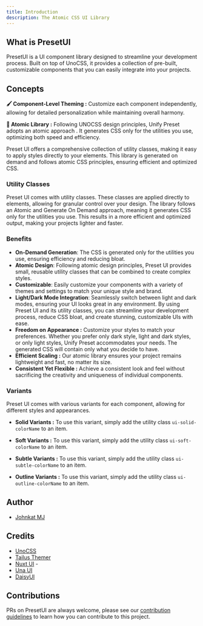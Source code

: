 ```yaml
---
title: Introduction
description: The Atomic CSS UI Library
---
```


## What is PresetUI

PresetUI is a UI component library designed to streamline your development process. Built on top of UnoCSS, it provides a collection of pre-built, customizable components that you can easily integrate into your projects.

## Concepts

**🖌️ Component-Level Theming :**  Customize each component independently, allowing for detailed personalization while maintaining overall harmony.

**🎯 Atomic Library :** Following UNOCSS design principles, Unify Preset adopts an atomic approach . It generates CSS only for the utilities you use, optimizing both speed and efficiency.

Preset UI offers a comprehensive collection of utility classes, making it easy to apply styles directly to your elements. 
This library is generated on demand and follows atomic CSS principles, ensuring efficient and optimized CSS.


###  Utility Classes

Preset UI comes with utility classes. These classes are applied directly to elements, allowing for granular control over your design. The library follows an Atomic and Generate On Demand approach, meaning it generates CSS only for the utilities you use. This results in a more efficient and optimized output, making your projects lighter and faster.

### Benefits

- **On-Demand Generation**: The CSS is generated only for the utilities you use, ensuring efficiency and reducing bloat.
- **Atomic Design**: Following atomic design principles, Preset UI provides small, reusable utility classes that can be combined to create complex styles.
- **Customizable**: Easily customize your components with a variety of themes and settings to match your unique style and brand.
- **Light/Dark Mode Integration**: Seamlessly switch between light and dark modes, ensuring your UI looks great in any environment. By using Preset UI and its utility classes, you can streamline your development process, reduce CSS bloat, and create stunning, customizable UIs with ease.
- **Freedom on Appearance :** Customize your styles to match your preferences. Whether you prefer only dark style, light and dark styles, or only light styles, Unify Preset accommodates your needs. The generated CSS will contain only what you decide to have.
- **Efficient Scaling :** Our atomic library ensures your project remains lightweight and fast, no matter its size.
- **Consistent Yet Flexible :** Achieve a consistent look and feel without sacrificing the creativity and uniqueness of individual components.
  
### Variants
Preset UI comes with various variants for each component, allowing for different styles and appearances.

- **Solid Variants :**
To use this variant, simply add the utility class `ui-solid-colorName` to an item.

- **Soft Variants :**
To use this variant, simply add the utility class `ui-soft-colorName` to an item.

- **Subtle Variants :**
To use this variant, simply add the utility class `ui-subtle-colorName` to an item.

- **Outline Variants :**
To use this variant, simply add the utility class `ui-outline-colorName` to an item.


## Author

- [Johnkat MJ](https://github.com/Johnkat-Mj)

## Credits

- [UnoCSS](https://github.com/unocss/unocss)
- [Tailus Themer](https://github.com/Tailus-UI/themer)
- [Nuxt UI](https://github.com/nuxt/ui) -
- [Una UI](https://github.com/una-ui/una-ui)
- [DaisyUI](https://github.com/saadeghi/daisyui)

## Contributions

PRs on PresetUI are always welcome, please see our [contribution guidelines](https://github.com/unify-ui-dev/unify-preset/blob/main/CONTRIBUTING.MD) to learn how you can contribute to this project.
